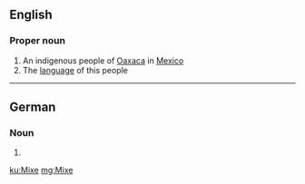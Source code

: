 ==English==

===Proper noun===
{{wikipedia}}
{{en-proper noun}}

# An indigenous people of [[Oaxaca]] in [[Mexico]]
# The [[language]] of this people

----

==German==

===Noun===
{{head|de|plural}}

# {{plural of|Mix|lang=de|nocat=1}}

[[ku:Mixe]]
[[mg:Mixe]]